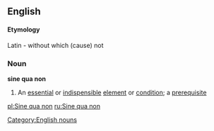 ==English==
====Etymology====
Latin - without which (cause) not
===Noun===
'''sine qua non'''
#An [[essential]] or [[indispensible]] [[element]] or [[condition]]; a [[prerequisite]]

[[Category:English nouns]]

[[pl:Sine qua non]]
[[ru:Sine qua non]]